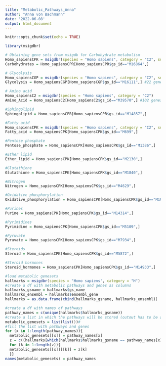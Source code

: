 ```yaml
---
title: "Metabolic_Pathways_Anna"
author: "Anna von Bachmann"
date: '2022-06-08'
output: html_document
---
```


```r
knitr::opts_chunk$set(echo = TRUE)
```

```r
library(msigdbr)
```

```r
# Obtaining gene sets from msigdb for Carbohydrate metabolism
Homo_sapiensCPR = msigdbr(species = "Homo sapiens", category = "C2", subcategory  = "CP:REACTOME")
Carbohydrates = Homo_sapiensCPR[Homo_sapiensCPR$gs_id=="M16864",]

# Glycolysis
Homo_sapiensCGP = msigdbr(species = "Homo sapiens", category = "C2", subcategory  = "CGP")
Glycolysis = Homo_sapiensCGP[Homo_sapiensCGP$gs_id=="M16111",] #22 genes

# Amino acid 
Homo_sapiensC2 = msigdbr(species = "Homo sapiens", category = "C2")
Amino_Acid = Homo_sapiensC2[Homo_sapiensC2$gs_id=="M39570",] #102 genes

#Sphingolipid
Sphingolipid = Homo_sapiensCPR[Homo_sapiensCPR$gs_id=="M14857",]

#Fatty acid
Homo_sapiensCPK = msigdbr(species = "Homo sapiens", category = "C2", subcategory  = "CP:KEGG")
Fatty_acid = Homo_sapiensCPK[Homo_sapiensCPK$gs_id=="M699",]

#Pentose phosphate
Pentose_phosphate = Homo_sapiensCPK[Homo_sapiensCPK$gs_id=="M1386",]

#Ether lipid
Ether_lipid = Homo_sapiensCPK[Homo_sapiensCPK$gs_id=="M2130",]

#Glutathione
Glutathione = Homo_sapiensCPK[Homo_sapiensCPK$gs_id=="M1840",]

#Nitrogen
Nitrogen = Homo_sapiensCPK[Homo_sapiensCPK$gs_id=="M4629",]

#Oxidative phosphorylation
Oxidative_phosphorylation = Homo_sapiensCPK[Homo_sapiensCPK$gs_id=="M19540",]

#Purines
Purine = Homo_sapiensCPK[Homo_sapiensCPK$gs_id=="M14314",]

#Pyrimidines
Pyrimidine = Homo_sapiensCPK[Homo_sapiensCPK$gs_id=="M5109",]

#Pyruvate
Pyruvate = Homo_sapiensCPK[Homo_sapiensCPK$gs_id=="M7934",]

#Steroids
Steroid = Homo_sapiensCPK[Homo_sapiensCPK$gs_id=="M5872",]

#Steroid hormones
Steroid_hormones = Homo_sapiensCPK[Homo_sapiensCPK$gs_id=="M14933",]
```

```r
#load metabolic genesets
hallmarks = msigdbr(species = "Homo sapiens", category = "H")
#create a df with metabolic pathways and genes as columns 
hallmarks_gsname = hallmarks$gs_name
hallmarks_ensembl = hallmarks$ensembl_gene
hallmarks = as.data.frame(cbind(hallmarks_gsname, hallmarks_ensembl))

#create a df with names of pathways
pathway_names = c(unique(hallmarks$hallmarks_gsname))
#create a list in which the pathways will be stored (outout has to be a list)
metabolic_genesets = list(list())#
#fill the list with pathways and genes
for (x in 1:length(pathway_names)){
  metabolic_genesets[[x]] = pathway_names[x]
  z = c((hallmarks[which(hallmarks$hallmarks_gsname == pathway_names[x]),2]))
  for (k in 1:length(z)){
  metabolic_genesets[[x]][[k]] = z[k]
  }}
names(metabolic_genesets) = pathway_names
```




